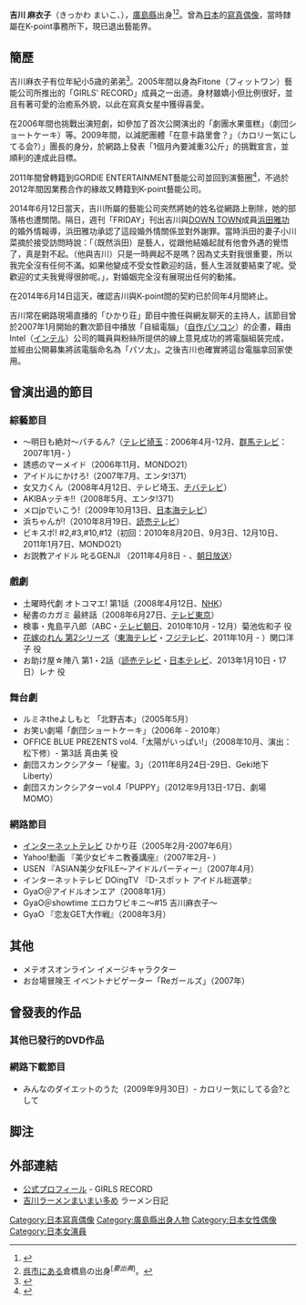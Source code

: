 {{Untranslated-jargon|time=2015-07-21}}
'''吉川 麻衣子'''（きっかわ まいこ、{{bd|1985年|3月28日|||Kikkawa Maiko}}），[[廣島縣|廣島縣]]出身<ref name="girls-record">{{Cite web|author=|date=|url=http://www.girls-record.jp/artists/kikkawa_art.html|title=公式プロフィール|work=[[GIRLS'_RECORD|GIRLS' RECORD]]|publisher=|page=|accessdate=2014-06-13|deadurl=yes|archiveurl=https://web.archive.org/web/20140618141220/http://www.girls-record.jp/artists/kikkawa_art.html|archivedate=2014-06-18}}</ref><ref>[[吳市|呉市]]にある倉橋島の出身<sup class="noprint Template-Fact">[''<span title="この記述には信頼できる情報源の提示が求められています。（2014年6月）">要出典</span>'']</sup>。</ref>。曾為[[日本|日本]]的[[寫真偶像|寫真偶像]]，當時隸屬在K-point事務所下，現已退出藝能界。

== 簡歷 ==
吉川麻衣子有位年紀小5歳的弟弟<ref>{{Cite web|url = http://ameblo.jp/kikkawamaiko/entry-10956426069.html|title = 質問の答え☆|work = オフィシャルブログ「マイページ」|date = 2011-07-17|accessdate = 2012-12-15|archiveurl = https://archive.today/LAkfgl|archivedate = 2013-04-30}}{{Dead link}}</ref>。2005年間以身為Fitone（フィットワン）藝能公司所推出的「GIRLS' RECORD」成員之一出道。身材雖嬌小但比例很好，並且有著可愛的治癒系外貌，以此在寫真女星中獲得喜愛。

在2006年間也挑戰出演短劇，如參加了首次公開演出的「劇團水果蛋糕」（劇団ショートケーキ）等。2009年間，以減肥團體「在意卡路里會？」（カロリー気にしてる会?）」團長的身分，於網路上發表「1個月內要減重3公斤」的挑戰宣言，並順利的達成此目標。

2011年間曾轉籍到GORDIE ENTERTAINMENT藝能公司並回到演藝圈<ref>{{Cite web|url = http://ameblo.jp/kikkawamaiko/entry-10927107972.html|title = 移籍しました!|work = オフィシャルブログ「マイページ」|date = 2011-06-18|accessdate = 2012-12-15|archiveurl = https://archive.is/20130430222209/http://ameblo.jp/kikkawamaiko/entry-10927107972.html|archivedate = 2013-04-30|dead-url = yes}}</ref>，不過於2012年間因業務合作的緣故又轉籍到K-point藝能公司。

2014年6月12日當天，吉川所屬的藝能公司突然將她的姓名從網路上刪除，她的部落格也遭關閉。隔日，週刊「FRIDAY」刊出吉川與[[DOWN_TOWN|DOWN TOWN]]成員[[濱田雅功|浜田雅功]]的婚外情報導，浜田雅功承認了這段婚外情關係並對外謝罪。當時浜田的妻子小川菜摘於接受訪問時說：「（既然浜田）是藝人，從跟他結婚起就有他會外遇的覺悟了，真是對不起。（他與吉川）只是一時興起不是嗎？因為丈夫對我很重要，所以我完全沒有任何不滿。如果他變成不受女性歡迎的話，藝人生涯就要結束了呢。受歡迎的丈夫我覺得很帥呢。」，對婚姻完全沒有展現出任何的動搖。

在2014年6月14日這天，確認吉川與K-point間的契約已於同年4月間終止。

吉川常在網路現場直播的「ひかり荘」節目中擔任與網友聊天的主持人，該節目曾於2007年1月開始的數次節目中播放「自組電腦」（[[組裝電腦|自作パソコン]]）的企畫，藉由Intel（[[英特尔|インテル]]）公司的職員與粉絲所提供的線上意見成功的將電腦組裝完成，並經由公開募集將該電腦命名為「パソ太」。之後吉川也確實將這台電腦拿回家使用。

== 曾演出過的節目 ==
=== 綜藝節目 ===
* 〜明日も絶対〜パチるん?（[[埼玉電視台|テレビ埼玉]]：2006年4月-12月、[[群馬電視台|群馬テレビ]]：2007年1月- ）
* 誘惑のマーメイド（2006年11月、MONDO21）
* アイドルにかけろ!（2007年7月、エンタ!371）
* 女又力くん（2008年4月12日、テレビ埼玉、[[千葉電視台|チバテレビ]]）
* AKIBAッテキ!!（2008年5月、エンタ!371）
* メロjpでいこう!（2009年10月13日、[[日本海電視台|日本海テレビ]]）
* 浜ちゃんが!（2010年8月19日、[[讀賣電視台|読売テレビ]]）
* ビキスポ! #2,#3,#10,#12（初回：2010年8月20日、9月3日、12月10日、2011年1月7日、MONDO21）
* お説教アイドル 叱るGENJI （2011年4月8日 - 、[[朝日放送|朝日放送]]）

=== 戲劇 ===
* 土曜時代劇 オトコマエ! 第1話（2008年4月12日、[[日本放送協會|NHK]]）
* 秘書のカガミ 最終話（2008年6月27日、[[東京電視台|テレビ東京]]）
* 検事・鬼島平八郎（ABC・[[朝日電視台|テレビ朝日]]、2010年10月 - 12月）菊池佐和子 役
* [[新娘暖簾|花嫁のれん 第2シリーズ]]（[[東海電視台|東海テレビ]]・[[富士電視台|フジテレビ]]、2011年10月 - ）関口洋子 役
* お助け屋☆陣八 第1・2話（[[讀賣電視台|読売テレビ]]・[[日本電視台|日本テレビ]]、2013年1月10日・17日）レナ 役

=== 舞台劇 ===
* ルミネtheよしもと 「北野吉本」（2005年5月）
* お笑い劇場「劇団ショートケーキ」（2006年 - 2010年）
* OFFICE BLUE PREZENTS vol4.「太陽がいっぱい!」（2008年10月、演出：松下修）- 第3話 真由美 役
* 劇団スカンクシアター「秘蜜。3」（2011年8月24日-29日、Geki地下Liberty）
* 劇団スカンクシアターvol.4「PUPPY」（2012年9月13日-17日、劇場MOMO）

=== 網路節目 ===
* [[网络电视|インターネットテレビ]] ひかり荘（2005年2月-2007年6月）
* Yahoo!動画 『美少女ビキニ教養講座』（2007年2月- ）
* USEN 『ASIAN美少女FILE〜アイドルパーティー』（2007年4月）
* インターネットテレビ DOingTV 『D-スポット アイドル総選挙』
* GyaO＠アイドルオンエア（2008年1月）
* GyaO＠showtime エロカワビキニ〜#15 吉川麻衣子〜
* GyaO 『恋友GET大作戦』（2008年3月）

== 其他 ==
* メテオスオンライン イメージキャラクター
* お台場冒険王 イベントナビゲーター「Reガールズ」（2007年）

== 曾發表的作品 ==

=== 其他已發行的DVD作品 ===

=== 網路下載節目 ===
* みんなのダイエットのうた（2009年9月30日）- カロリー気にしてる会?として

== 脚注 ==
<references />

== 外部連結 ==
* [https://web.archive.org/web/20140618141220/http://www.girls-record.jp/artists/kikkawa_art.html 公式プロフィール] - GIRLS RECORD
* [http://blogs.yahoo.co.jp/y_ramen_special/ 吉川ラーメンまいまい多め] {{Wayback|url=http://blogs.yahoo.co.jp/y_ramen_special/ |date=20191212130320 }} ラーメン日記

{{DEFAULTSORT:Kikkawa Maiko}}
[[Category:日本寫真偶像|Category:日本寫真偶像]]
[[Category:廣島縣出身人物|Category:廣島縣出身人物]]
[[Category:日本女性偶像|Category:日本女性偶像]]
[[Category:日本女演員|Category:日本女演員]]